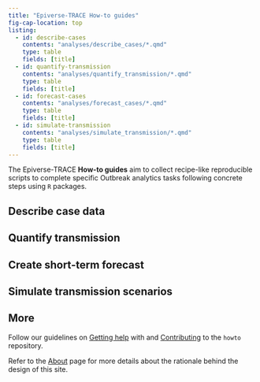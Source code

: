 ```yaml
---
title: "Epiverse-TRACE How-to guides"
fig-cap-location: top
listing: 
  - id: describe-cases
    contents: "analyses/describe_cases/*.qmd"
    type: table
    fields: [title]
  - id: quantify-transmission
    contents: "analyses/quantify_transmission/*.qmd"
    type: table
    fields: [title]
  - id: forecast-cases
    contents: "analyses/forecast_cases/*.qmd"
    type: table
    fields: [title]
  - id: simulate-transmission
    contents: "analyses/simulate_transmission/*.qmd"
    type: table
    fields: [title]
---
```


The Epiverse-TRACE **How-to guides** aim to collect recipe-like reproducible scripts to complete specific Outbreak analytics tasks following concrete steps using `R` packages.

## Describe case data

:::{#describe-cases}
:::

## Quantify transmission

:::{#quantify-transmission}
:::

## Create short-term forecast

:::{#forecast-cases}
:::

## Simulate transmission scenarios

:::{#simulate-transmission}
:::

## More

Follow our guidelines on [Getting help](https://github.com/epiverse-trace/howto/blob/main/.github/SUPPORT.md) with and [Contributing](https://github.com/epiverse-trace/howto/blob/main/.github/CONTRIBUTING.md) to the `howto` repository.

Refer to the [About](about.qmd) page for more details about the rationale behind the design of this site.
